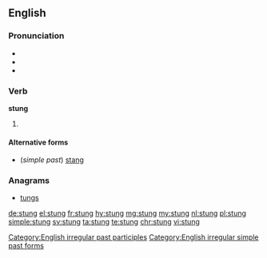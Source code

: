 ==English==

===Pronunciation===
* {{IPA|/stʌŋ/}}
* {{audio|En-us-stung.ogg|Audio (US)|lang=en}}
* {{rhymes|ʌŋ}}

===Verb===
'''stung'''

# {{en-past of|sting}}

====Alternative forms====
* (''simple past'') [[stang]]

===Anagrams===
* [[tungs#English|tungs]]

[[Category:English irregular past participles]]
[[Category:English irregular simple past forms]]

[[de:stung]]
[[el:stung]]
[[fr:stung]]
[[hy:stung]]
[[mg:stung]]
[[my:stung]]
[[nl:stung]]
[[pl:stung]]
[[simple:stung]]
[[sv:stung]]
[[ta:stung]]
[[te:stung]]
[[chr:stung]]
[[vi:stung]]